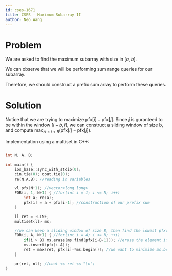 ```yaml
---
id: cses-1671
title: CSES - Maximum Subarray II
author: Neo Wang
---
```


# Problem 

We are asked to find the maximum subarray with size in $[a,b]$. 

<Spoiler title="Hint 1">

We can observe that we will be performing sum range queries for our subarray.

Therefore, we should construct a prefix sum array to perform these queries.

</Spoiler>

# Solution

Notice that we are trying to maximize $\textrm{pfx}[i] - \textrm{pfx}[j]$. Since $j$ is guranteed to be within the window $[i-b,i]$, we can construct a sliding window of size b, and compute $\max_{A\le i \le B}(\textrm{pfx}[i]-\textrm{pfx}[j])$.

Implementation using a multiset in C++:

```cpp

int N, A, B;

int main() {
    ios_base::sync_with_stdio(0);
    cin.tie(0); cout.tie(0);
    re(N,A,B); //reading in variables

    vl pfx(N+1); //vector<long long>
    FOR(i, 1, N+1) { //for(int i = 1; i <= N; i++)
        int a; re(a);
        pfx[i] = a + pfx[i-1]; //construction of our prefix sum
    }

    ll ret = -LINF;
    multiset<ll> ms;

	//we can keep a sliding window of size B, then find the lowest pfx[j] using multiset
    FOR(i, A, N+1) { //for(int i = A; i <= N; ++i)
        if(i > B) ms.erase(ms.find(pfx[i-B-1])); //erase the element if size > B
        ms.insert(pfx[i-A]);
        ret = max(ret, pfx[i]-*ms.begin()); //we want to minimize ms.begin() aka pfx[j]
    }

    pr(ret, nl); //cout << ret << "\n";
}

```